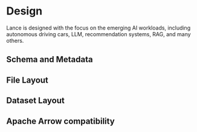 # Design

Lance is designed with the focus on the emerging AI workloads,
including autonomous driving cars, LLM, recommendation systems, RAG, and
many others.

## Schema and Metadata

## File Layout

## Dataset Layout

## Apache Arrow compatibility